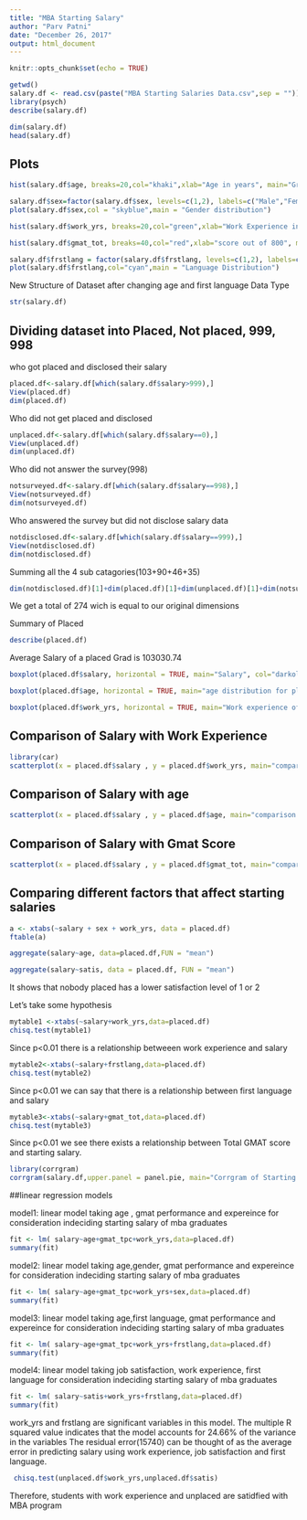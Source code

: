 ```yaml
---
title: "MBA Starting Salary"
author: "Parv Patni"
date: "December 26, 2017"
output: html_document
---
```


```r
knitr::opts_chunk$set(echo = TRUE)
```

```r
getwd()
salary.df <- read.csv(paste("MBA Starting Salaries Data.csv",sep = ""))
library(psych)
describe(salary.df)
```
```r
dim(salary.df)
head(salary.df)
```

## Plots

```r
hist(salary.df$age, breaks=20,col="khaki",xlab="Age in years", main="Graph showing age distribution")
```

```r
salary.df$sex=factor(salary.df$sex, levels=c(1,2), labels=c("Male","Female"))
plot(salary.df$sex,col = "skyblue",main = "Gender distribution")
```

```r
hist(salary.df$work_yrs, breaks=20,col="green",xlab="Work Experience in years", main="Work experience distribution")
```

```r
hist(salary.df$gmat_tot, breaks=40,col="red",xlab="score out of 800", main="Gmat Score distribution")
```

```r
salary.df$frstlang = factor(salary.df$frstlang, levels=c(1,2), labels=c("English","Others"))
plot(salary.df$frstlang,col="cyan",main = "Language Distribution")
```

New Structure of Dataset after changing age and first language Data Type
```r
str(salary.df)
```

## Dividing dataset into Placed, Not placed, 999, 998

who got placed and disclosed their salary
```r
placed.df<-salary.df[which(salary.df$salary>999),]
View(placed.df)
dim(placed.df)
```

Who did not get placed and disclosed
```r
unplaced.df<-salary.df[which(salary.df$salary==0),]
View(unplaced.df)
dim(unplaced.df)
```

Who did not answer the survey(998)
```r
notsurveyed.df<-salary.df[which(salary.df$salary==998),]
View(notsurveyed.df)
dim(notsurveyed.df)
```

Who answered the survey but did not disclose salary data
```r
notdisclosed.df<-salary.df[which(salary.df$salary==999),]
View(notdisclosed.df)
dim(notdisclosed.df)
```

Summing all the 4 sub catagories(103+90+46+35)  
```r
dim(notdisclosed.df)[1]+dim(placed.df)[1]+dim(unplaced.df)[1]+dim(notsurveyed.df)[1]
```

We get a total of 274 wich is equal to our original dimensions

Summary of Placed 
```r
describe(placed.df)
```

Average Salary of a placed Grad is 103030.74

```r
boxplot(placed.df$salary, horizontal = TRUE, main="Salary", col="darkolivegreen1")
```
```r
boxplot(placed.df$age, horizontal = TRUE, main="age distribution for placed Grad", col="darkolivegreen1")
```
```r
boxplot(placed.df$work_yrs, horizontal = TRUE, main="Work experience of placed Grad", col="darkolivegreen1")
```

## Comparison of Salary with Work Experience

```r
library(car)
scatterplot(x = placed.df$salary , y = placed.df$work_yrs, main="comparison of salaries with work experience" , ylab="Work years", xlab="Salary")
```

## Comparison of Salary with age

```r
scatterplot(x = placed.df$salary , y = placed.df$age, main="comparison of salary with ages", xlab="Salary", ylab="Age")
```

## Comparison of Salary with Gmat Score

```r
scatterplot(x = placed.df$salary , y = placed.df$gmat_tot, main="comparison of salary with Gmat Score", xlab="Salary", ylab="Gmat Score")
```

## Comparing different factors that affect starting salaries

```r
a <- xtabs(~salary + sex + work_yrs, data = placed.df)
ftable(a)
```

```r
aggregate(salary~age, data=placed.df,FUN = "mean")
```
```r
aggregate(salary~satis, data = placed.df, FUN = "mean")
```
It shows that nobody placed has a lower satisfaction level of 1 or 2

Let's take some hypothesis

```r
mytable1 <-xtabs(~salary+work_yrs,data=placed.df)
chisq.test(mytable1)
```

Since p<0.01 there is a relationship betweeen work experience and salary

```r
mytable2<-xtabs(~salary+frstlang,data=placed.df)
chisq.test(mytable2)
```

Since p<0.01 we can say that there is a relationship between first language and salary

```r
mytable3<-xtabs(~salary+gmat_tot,data=placed.df)
chisq.test(mytable3)
```

Since p<0.01 we see there exists a relationship between Total GMAT score and starting salary.

```r
library(corrgram)
corrgram(salary.df,upper.panel = panel.pie, main="Corrgram of Starting Salaries intercorrelations")
```

##linear regression models

model1:
linear model taking age , gmat performance and expereince for consideration indeciding starting salary of mba graduates
```r
fit <- lm( salary~age+gmat_tpc+work_yrs,data=placed.df)
summary(fit)
```

model2:
linear model taking age,gender, gmat performance and expereince for consideration indeciding starting salary of mba graduates

```r
fit <- lm( salary~age+gmat_tpc+work_yrs+sex,data=placed.df)
summary(fit)
```

model3:
linear model taking age,first language, gmat performance and expereince for consideration indeciding starting salary of mba graduates

```r
fit <- lm( salary~age+gmat_tpc+work_yrs+frstlang,data=placed.df)
summary(fit)
```

model4:
linear model taking job satisfaction, work experience, first language for consideration indeciding starting salary of mba graduates
```r
fit <- lm( salary~satis+work_yrs+frstlang,data=placed.df)
summary(fit)
```

work_yrs and frstlang are significant variables in this model. The multiple R squared value indicates that the model accounts for 24.66% of the variance in the variables The residual error(15740) can be thought of as the average error in predicting salary using work experience, job satisfaction and first language.

```r
 chisq.test(unplaced.df$work_yrs,unplaced.df$satis)
```

Therefore, students with work experience and unplaced are satidfied with MBA program